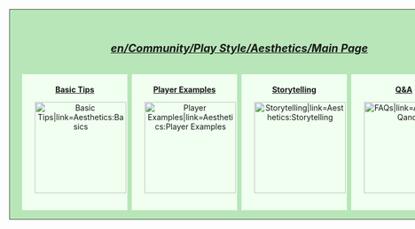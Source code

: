 <div style="width: 800px; background-color: #b8e6b8; border: 1px solid #3d4c3d; margin: 0; padding: 0.5em 1em 1em 1em; text-align:center; font-size:1em">
<h5 style="padding-top: 0.2em; font-size:1.4em"><b>[[en/Community/Play Style/Aesthetics/Main Page]]</b></h5>
	<div style="width: 190px; background-color: #f0fff0; border: 0px solid #c7c8fe; padding-top: 5px; margin: 2px; text-align:center; font-size:1em; display: inline-block"><b>[[en/Community/Play Style/Aesthetics/Basics|Basic Tips]]</b>
	[[File:en/Aes Basics.png|165px|Basic Tips|link=Aesthetics:Basics]]
	</div>
	<div style="width: 190px; background-color: #f0fff0; border: 0px solid #c7c8fe; padding-top: 5px; margin: 2px; text-align:center; font-size:1em; display: inline-block"><b>[[en/Community/Play Style/Aesthetics/Player Examples|Player Examples]]</b>
	[[File:en/Aes Players.png|165px|Player Examples|link=Aesthetics:Player Examples]]
	</div>
	<div style="width: 190px; background-color: #f0fff0; border: 0px solid #c7c8fe; padding-top: 5px; margin: 2px; text-align:center; font-size:1em; display: inline-block"><b>[[en/Community/Play Style/Aesthetics/Storytelling|Storytelling]]</b>
	[[File:en/Aes Story.png|165px|Storytelling|link=Aesthetics:Storytelling]]
	</div>
	<div style="width: 190px; background-color: #f0fff0; border: 0px solid #c7c8fe; padding-top: 5px; margin: 2px; text-align:center; font-size:1em; display: inline-block"><b>[[en/Community/Play Style/Aesthetics/QandA|Q&A]]</b>
	[[File:en/Aes Faq.png|165px|FAQs|link=Aesthetics:QandA]]
	</div> 
</div>